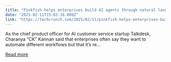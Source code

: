 ```yaml
---
title: "Pinkfish helps enterprises build AI agents through natural language processing"
date: "2025-02-11T15:03:16.000Z"
link: "https://techcrunch.com/2025/02/11/pinkfish-helps-enterprises-build-ai-agents-through-natural-language-processing/"
---
```


As the chief product officer for AI customer service startup Talkdesk, Charanya &#8220;CK&#8221; Kannan said that enterprises often say they want to automate different workflows but that it&#8217;s re...

[Read more](https://techcrunch.com/2025/02/11/pinkfish-helps-enterprises-build-ai-agents-through-natural-language-processing/)

